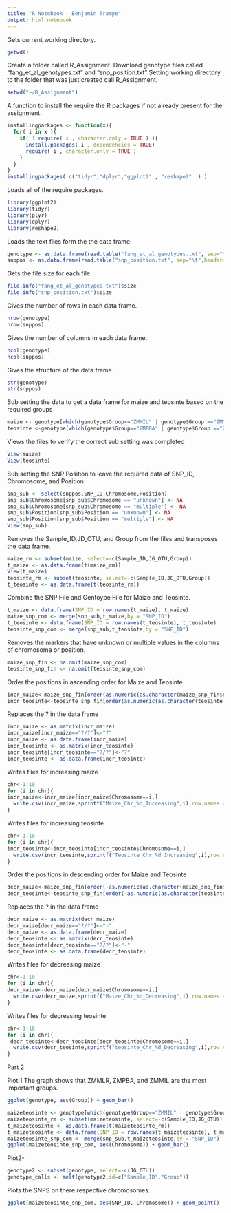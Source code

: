 ---
title: "R Notebook - Benjamin Trampe"
output: html_notebook
---
Gets current working directory.
```{r}
getwd()
```
Create a folder called R_Assignment.
Download genotype files called "fang_et_al_genotypes.txt" and "snp_position.txt"
Setting working directory to the folder that was just created call R_Assignment.
```{r}
setwd("~/R_Assignment")
```
A function to install the require the R packages if not already present for the assignment.
```{r}
installingpackages <- function(x){
  for( i in x ){
    if( ! require( i , character.only = TRUE ) ){
      install.packages( i , dependencies = TRUE)
      require( i , character.only = TRUE )
    }
  }
}
installingpackages( c("tidyr","dplyr","ggplot2" , "reshape2"  ) )
```
Loads all of the require packages. 
```{r}
library(ggplot2)
library(tidyr)
library(plyr)
library(dplyr)
library(reshape2)
```
Loads the text files form the the data frame.
```{r}
genotype <- as.data.frame(read.table("fang_et_al_genotypes.txt", sep="\t",header=TRUE))
snppos <- as.data.frame(read.table("snp_position.txt", sep="\t",header=TRUE))
```
Gets the file size for each file
```{r}
file.info("fang_et_al_genotypes.txt")$size
file.info("snp_position.txt")$size
```
Gives the number of rows in each data frame.
```{r}
nrow(genotype)
nrow(snppos)
```
Gives the number of columns in each data frame.
```{r}
ncol(genotype)
ncol(snppos)
```
Gives the structure of the data frame. 
```{r}
str(genotype)
str(snppos)
```
Sub setting the data to get a data frame for maize and teosinte based on the required groups
```{r}
maize <- genotype[which(genotype$Group=="ZMMIL" | genotype$Group =="ZMMLR" | genotype$Group == "ZMMMR"),]
teosinte <-genotype[which(genotype$Group=="ZMPBA" | genotype$Group =="ZMPIL" | genotype$Group == "ZMPJA"),]
```
Views the files to verify the correct sub setting was completed
```{r}
View(maize)
View(teosinte)
```
Sub setting the SNP Position to leave the required data of SNP_ID, Chromosome, and Position
```{r}
snp_sub <- select(snppos,SNP_ID,Chromosome,Position) 
snp_sub$Chromosome[snp_sub$Chromosome == "unknown"] <- NA
snp_sub$Chromosome[snp_sub$Chromosome == "multiple"] <- NA
snp_sub$Position[snp_sub$Position == "unknown"] <- NA  
snp_sub$Position[snp_sub$Position == "multiple"] <- NA 
View(snp_sub)
```
Removes the Sample_ID,JD_OTU, and Group from the files and transposes the data frame. 
```{r}
maize_rm <- subset(maize, select=-c(Sample_ID,JG_OTU,Group))
t_maize <- as.data.frame(t(maize_rm))
View(t_maize)
teosinte_rm <- subset(teosinte, select=-c(Sample_ID,JG_OTU,Group))
t_teosinte <- as.data.frame(t(teosinte_rm))
```
Combine the SNP File and Gentoype File for Maize and Teosinte. 
```{r}
t_maize <- data.frame(SNP_ID = row.names(t_maize), t_maize)
maize_snp_com <- merge(snp_sub,t_maize,by = "SNP_ID")
t_teosinte <- data.frame(SNP_ID = row.names(t_teosinte), t_teosinte)
teosinte_snp_com <- merge(snp_sub,t_teosinte,by = "SNP_ID")
```
Removes the markers that have unknown or multiple values in the columns of chromosome or position.
```{r}
maize_snp_fin <- na.omit(maize_snp_com)
teosinte_snp_fin <- na.omit(teosinte_snp_com)
```
Order the positions in ascending order for Maize and Teosinte
```{r}
incr_maize<-maize_snp_fin[order(as.numeric(as.character(maize_snp_fin$Position))),]
incr_teosinte<-teosinte_snp_fin[order(as.numeric(as.character(teosinte_snp_fin$Position))),]
```
Replaces the ? in the data frame
```{r}
incr_maize <- as.matrix(incr_maize)
incr_maize[incr_maize=="?/?"]<-"?"
incr_maize <- as.data.frame(incr_maize)
incr_teosinte <- as.matrix(incr_teosinte)
incr_teosinte[incr_teosinte=="?/?"]<-"?"
incr_teosinte <- as.data.frame(incr_teosinte)
```
Writes files for increasing maize
```{r}
chr<-1:10
for (i in chr){
incr_maize<-incr_maize[incr_maize$Chromosome==i,]
  write.csv(incr_maize,sprintf("Maize_Chr_%d_Increasing",i),row.names = F)
}
```
Writes files for increasing teosinte
```{r}
chr<-1:10
for (i in chr){
incr_teosinte<-incr_teosinte[incr_teosinte$Chromosome==i,]
  write.csv(incr_teosinte,sprintf("Teosinte_Chr_%d_Increasing",i),row.names = F)
}
```
Order the positions in descending order for Maize and Teosinte
```{r}
decr_maize<-maize_snp_fin[order(-as.numeric(as.character(maize_snp_fin$Position))),]
decr_teosinte<-teosinte_snp_fin[order(-as.numeric(as.character(teosinte_snp_fin$Position))),]
```
Replaces the ? in the data frame
```{r}
decr_maize <- as.matrix(decr_maize)
decr_maize[decr_maize=="?/?"]<-"-"
decr_maize <- as.data.frame(decr_maize)
decr_teosinte <- as.matrix(decr_teosinte)
decr_teosinte[decr_teosinte=="?/?"]<-"-"
decr_teosinte <- as.data.frame(decr_teosinte)
```
Writes files for decreasing maize
```{r}
chr<-1:10
for (i in chr){
decr_maize<-decr_maize[decr_maize$Chromosome==i,]
  write.csv(decr_maize,sprintf("Maize_Chr_%d_Decreasing",i),row.names = F)
}
```
Writes files for decreasing teosinte
```{r}
chr<-1:10
for (i in chr){
 decr_teosinte<-decr_teosinte[decr_teosinte$Chromosome==i,]
  write.csv(decr_teosinte,sprintf("teosinte_Chr_%d_Decreasing",i),row.names = F)
}
```


Part 2

Plot 1 The graph shows that ZMMLR, ZMPBA, and ZMMIL are the most important groups.

```{r}

ggplot(genotype, aes(Group)) + geom_bar()


```


```{r}
maizeteosinte <- genotype[which(genotype$Group=="ZMMIL" | genotype$Group =="ZMMLR" | genotype$Group == "ZMMMR"| genotype$Group=="ZMPBA" | genotype$Group =="ZMPIL" | genotype$Group == "ZMPJA"),]
maizeteosinte_rm <- subset(maizeteosinte, select=-c(Sample_ID,JG_OTU))
t_maizeteosinte <- as.data.frame(t(maizeteosinte_rm))
t_maizeteosinte <- data.frame(SNP_ID = row.names(t_maizeteosinte), t_maizeteosinte)
maizeteosinte_snp_com <- merge(snp_sub,t_maizeteosinte,by = "SNP_ID")
ggplot(maizeteosinte_snp_com, aes(Chromosome)) + geom_bar()
```
Plot2-

```{r}
genotype2 <- subset(genotype, select=-c(JG_OTU))
genotype_calls <- melt(genotype2,id=c("Sample_ID","Group"))


```
Plots the SNPS on there respective chromosomes.
```{r}
ggplot(maizeteosinte_snp_com, aes(SNP_ID, Chromosome)) + geom_point()
```
















